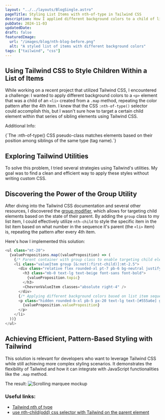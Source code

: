 ```yaml
---
layout: "../../layouts/BlogSingle.astro"
pageTitle: Styling List Items with nth-of-type in Tailwind CSS
description: How I applied different background colors to a child of list items in a sequence.
pubDate: 2024-11-03
updatedDate:
draft: false
featuredImage:
  url: "/images/blog/nth-blog-before.png"
  alt: "A styled list of items with different background colors"
tags: ["tailwind", "css"]
---
```


## Using Tailwind CSS to Style Children Within a List of Items

While working on a recent project that utilized Tailwind CSS, I encountered a challenge: I wanted to apply different background colors to a `<p>` element that was a child of an `<li>` created from a `.map` method, repeating the color pattern after the 4th item. I knew that the CSS `:nth-of-type()` selector could accomplish this, but I wasn't sure how to target a certain child element within that series of sibling elements using Tailwind CSS.

<div class="blogPost_tip">
  <span>Additional Info:</span>
  <p>{`The :nth-of-type() CSS pseudo-class matches elements based on their position among siblings of the same type (tag name).`}</p>
</div>

## Exploring Tailwind Utilities

To solve this problem, I tried several strategies using Tailwind's utilities. My goal was to find a clean and efficient way to apply these styles without writing custom CSS.

## Discovering the Power of the Group Utility

After diving into the Tailwind CSS documentation and several other resources, I discovered the [group modifier](https://tailwindcss.com/docs/hover-focus-and-other-states#styling-based-on-parent-state), which allows for targeting child elements based on the state of their parent. By adding the `group` class to my list item, I could effectively utilize `nth-child` to style the specific item in the list item based on what number in the sequence it's parent (the `<li>` item) is, repeating the pattern after every 4th item.

Here's how I implemented this solution:

```js
<ul class="mt-20">
  {valuePropositions.map((valueProposition) => (
    {/* Parent container with group class to enable targeting child elements */}
    <li class="valueItem group [&:not(:first-child)]:mt-2.5">
      <div class="relative flex rounded-xl pt-7 pb-6 bg-neutral justify-center items-center">
        <h3 class="mb-0 text-lg text-beige font-sans font-bold">
          {valueProposition.topic}
        </h3>
        <ChevronValueItem classes="absolute right-4" />
      </div>
      {/* Applying different background colors based on list item sequence */}
      <p class="hidden rounded-b-xl pb-5 px-20 text-lg text-[#555a6e] group-[&:nth-of-type(4n+1)]:bg-blue-light group-[&:nth-of-type(4n+2)]:bg-coral-light group-[&:nth-of-type(4n+3)]:bg-green-light group-[&:nth-of-type(4n+4)]:bg-white">
        {valueProposition.valueProposition}
      </p>
    </li>
  ))}
</ul>
```

## Achieving Efficient, Pattern-Based Styling with Tailwind

This solution is relevant for developers who want to leverage Tailwind CSS while still achieving more complex styling scenarios. It demonstrates the flexibility of Tailwind and how it can integrate with JavaScript functionalities like the `.map` method.

The result:
![Scrolling marquee mockup](/images/blog/nth-blog-after.png)

### Useful links:

- [Tailwind nth of type](https://medium.com/@djtamarapavlichek/tailwind-nth-of-type-ed617547f15e)
- [use nth-child(odd) css selector with Tailwind on the parent element](https://stackoverflow.com/questions/74367340/use-nth-childodd-css-selector-with-tailwind-on-the-parent-element/76739129#76739129)
